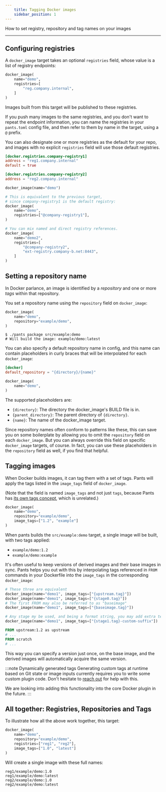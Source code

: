 ```yaml
---
    title: Tagging Docker images
    sidebar_position: 1
---
```


How to set registry, repository and tag names on your images

---

## Configuring registries

A `docker_image` target takes an optional `registries` field, whose value is a list of registry endpoints:

```python title="src/example/BUILD"
docker_image(
    name="demo",
    registries=[
        "reg.company.internal",
    ]
)
```

Images built from this target will be published to these registries.

If you push many images to the same registries, and you don't want to repeat the endpoint information, you can name the registries in your `pants.toml` config file, and then refer to them by name in the target, using a `@` prefix.

You can also designate one or more registries as the default for your repo, and images with no explicit `registries` field will use those default registries.

```toml tab={"label":"pants.toml"}
[docker.registries.company-registry1]
address = "reg1.company.internal"
default = true

[docker.registries.company-registry2]
address = "reg2.company.internal"
```

```python tab={"label":"src/example/BUILD"}
docker_image(name="demo")

# This is equivalent to the previous target,
# since company-registry1 is the default registry:
docker_image(
    name="demo",
    registries=["@company-registry1"],
)

# You can mix named and direct registry references.
docker_image(
    name="demo2",
    registries=[
        "@company-registry2",
        "ext-registry.company-b.net:8443",
    ]
)
```

## Setting a repository name

In Docker parlance, an image is identified by a _repository_ and one or more _tags_ within that repository.

You set a repository name using the `repository` field on `docker_image`:

```python title="src/example/BUILD"
docker_image(
    name="demo",
    repository="example/demo",
)
```

```shell
$ ./pants package src/example:demo
# Will build the image: example/demo:latest
```

You can also specify a default repository name in config, and this name can contain placeholders in curly braces that will be interpolated for each `docker_image`:

```toml tab={"label":"pants.toml"}
[docker]
default_repository = "{directory}/{name}"
```

```python tab={"label":"src/example/BUILD"}
docker_image(
    name="demo",
)
```

The supported placeholders are:

- `{directory}`: The directory the docker_image's BUILD file is in.
- `{parent_directory}`: The parent directory of `{directory}`.
- `{name}`: The name of the docker_image target.

Since repository names often conform to patterns like these, this can save you on some boilerplate by allowing you to omit the `repository` field on each `docker_image`. But you can always override this field on specific `docker_image` targets, of course. In fact, you can use these placeholders in the `repository` field as well, if you find that helpful.

## Tagging images

When Docker builds images, it can tag them with a set of tags. Pants will apply the tags listed in the `image_tags` field of `docker_image`.

(Note that the field is named `image_tags` and not just `tags`, because Pants has [its own tags concept](../../reference/targets/target.mdx#codetagscode), which is unrelated.)

```python title="src/example/BUILD"
docker_image(
    name="demo",
    repository="example/demo",
    image_tags=["1.2", "example"]
)
```

When pants builds the `src/example:demo` target, a single image will be built, with two tags applied:

- `example/demo:1.2`
- `example/demo:example`

It's often useful to keep versions of derived images and their base images in sync. Pants helps you out with this by interpolating tags referenced in `FROM` commands in your Dockerfile into the `image_tags` in the corresponding `docker_image`:

```python tab={"label":"src/example/BUILD"}
# These three are equivalent
docker_image(name="demo1", image_tags=["{upstream.tag}"])
docker_image(name="demo1", image_tags=["{stage0.tag}"])
# The first FROM may also be referred to as "baseimage"
docker_image(name="demo1", image_tags=["{baseimage.tag}"])

# Any stage my be used, and being a format string, you may add extra text as well.
docker_image(name="demo1", image_tags=["{stage1.tag}-custom-suffix"])
```

```dockerfile tab={"label":"src/example/Dockerfile"}
FROM upstream:1.2 as upstream
# ...
FROM scratch
# ...
```

This way you can specify a version just once, on the base image, and the derived images will automatically acquire the same version.

:::note Dynamically generated tags
Generating custom tags at runtime based on Git state or image inputs currently requires you to write some custom plugin code. Don't hesitate to [reach out](/community/getting-help) for help with this.

We are looking into adding this functionality into the core Docker plugin in the future.
:::

## All together: Registries, Repositories and Tags

To illustrate how all the above work together, this target:

```python title="src/example/BUILD"
docker_image(
    name="demo",
    repository="example/demo",
    registries=["reg1", "reg2"],
    image_tags=["1.0", "latest"]
)
```

Will create a single image with these full names:

```
reg1/example/demo:1.0
reg1/example/demo:latest
reg2/example/demo:1.0
reg2/example/demo:latest
```
